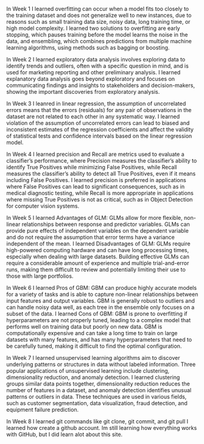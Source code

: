 In Week 1
I learned overfitting can occur when a model fits too closely to the training dataset and does not generalize well to new instances, due to reasons such as small training data size, noisy data, long training time, or high model complexity.
I learned two solutions to overfitting are early stopping, which pauses training before the model learns the noise in the data, and ensembling, which combines predictions from multiple machine learning algorithms, using methods such as bagging or boosting.

In Week 2
I learned exploratory data analysis involves exploring data to identify trends and outliers, often with a specific question in mind, and is used for marketing reporting and other preliminary analysis.
I learned explanatory data analysis goes beyond exploratory and focuses on communicating findings and insights to stakeholders and decision-makers, showing the important discoveries from exploratory analysis.

In Week 3
I leanred in linear regression, the assumption of uncorrelated errors means that the errors (residuals) for any pair of observations in the dataset are not related to each other in any systematic way.
I learned violation of the assumption of uncorrelated errors can lead to biased and inconsistent estimates of the regression coefficients and affect the validity of statistical tests and confidence intervals based on the linear regression model.

In Week 4
I learned precision and Recall are metrics used to evaluate a classifier's performance, where Precision measures the classifier's ability to identify True Positives while minimizing False Positives, while Recall measures the classifier's ability to detect all True Positives, even if it means including False Positives.
I learned precision is preferred in applications where False Positives can lead to significant consequences, such as in medical diagnostic testing, while Recall is more appropriate in applications where missing True Positives is not as critical, such as in Object Detection for computer vision systems.

In Week 5
I learned Advantages of GLM:
GLMs allow for more flexible, non-linear relationships between response and predictor variables.
GLMs can provide pure effects of independent variables on the dependent variable and do not require the assumption that error terms have a variance independent of the mean.
I learned Disadvantages of GLM:
GLMs require high-powered computing hardware and can have long processing times, especially when dealing with large datasets.
Building effective GLMs can require a considerable amount of experience and multiple trial-and-error runs, making them difficult to review and potentially limiting their use to those with large portfolios.

In Week 6
I learned Pros of GBM:
GBM can produce highly accurate models for a variety of tasks and is able to capture non-linear relationships between input features and output variables.
GBM is generally robust to outliers and can handle noisy data well, as each tree in the ensemble only focuses on a subset of the data.
I learned Cons of GBM:
GBM is prone to overfitting if hyperparameters are not properly tuned, leading to a complex model that performs well on training data but poorly on new data.
GBM is computationally expensive and can take a long time to train on large datasets with many features, and has many hyperparameters that need to be carefully tuned, making it difficult to find the optimal configuration.

In Week 7
I learned unsupervised learning algorithms aim to discover underlying patterns or structures in data without labeled information. Three popular applications of unsupervised learning include clustering, dimensionality reduction, and anomaly detection.
I learned clustering groups similar data points together, dimensionality reduction reduces the number of features in a dataset, and anomaly detection identifies unusual patterns or outliers in data. These techniques are used in various fields, such as customer segmentation, data visualization, fraud detection, and equipment failure prediction.

In Week 8
I learned git commands like git clone, git commit, and git pull
I learned how create a github account. Im still learning how everything works with GitHub, but I did learn alot about this site.

